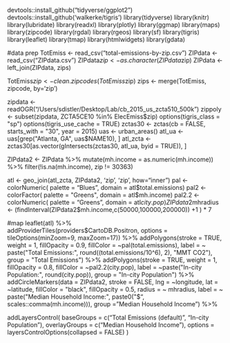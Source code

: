 devtools::install_github("tidyverse/ggplot2")
devtools::install_github('walkerke/tigris')
library(tidyverse)
library(knitr)
library(lubridate)
library(readxl)
library(plotly)
library(ggmap)
library(maps)
library(zipcode)
library(rgdal)
library(rgeos)
library(sf)
library(tigris)
library(leaflet)
library(tmap)
library(htmlwidgets)
library(gdata)


#data prep
TotEmiss <- read_csv("total-emissions-by-zip.csv")
ZIPdata <- read_csv("ZIPdata.csv")
ZIPdata$zip<-as.character(ZIPdata$zip)
ZIPdata <- left_join(ZIPdata, zips)

TotEmiss$zip <- clean.zipcodes(TotEmiss$zip)
zips <- merge(TotEmiss, zipcode, by='zip')

zipdata <- readOGR("/Users/sdistler/Desktop/Lab/cb_2015_us_zcta510_500k")
zippoly <- subset(zipdata, ZCTA5CE10 %in% ElecEmiss$zip)
options(tigris_class = "sp")
options(tigris_use_cache = TRUE)
zctas30 <- zctas(cb = FALSE, starts_with = "30", year = 2015)
uas <- urban_areas()
atl_ua <- uas[grep("Atlanta, GA", uas$NAME10), ]
atl_zcta <- zctas30[as.vector(gIntersects(zctas30, atl_ua, byid = TRUE)), ]

ZIPdata2 <- ZIPdata %>%
  mutate(mh.income = as.numeric(mh.income)) %>% 
  filter(!is.na(mh.income),
         zip != 30363)

atl <- geo_join(atl_zcta, ZIPdata2, 'zip', 'zip', how="inner")
pal <- colorNumeric(
  palette = "Blues",
  domain = atl$total.emissions)
pal2 <- colorFactor(
  palette = "Greens",
  domain = atl$mh.income)
pal2.2 <- colorNumeric(
  palette = "Greens",
  domain = atl$city.pop)
ZIPdata2$mhradius <- (findInterval(ZIPdata2$mh.income,c(50000,100000,200000)) +1 ) * 7 


#map
leaflet(atl) %>%  
  addProviderTiles(providers$CartoDB.Positron, options = tileOptions(minZoom=9, maxZoom=17)) %>% 
  addPolygons(stroke = TRUE, weight = 1, 
              fillOpacity = 0.9, fillColor = ~pal(total.emissions), 
              label = ~ paste("Total Emissions:", round((total.emissions/10^6), 2), "MMT CO2"),
              group = "Total Emissions") %>%
  addPolygons(stroke = TRUE, weight = 1, 
              fillOpacity = 0.8, fillColor = ~pal2.2(city.pop),
              label = ~paste("In-city Population:", round(city.pop)),
              group = "In-city Population") %>% 
  addCircleMarkers(data = ZIPdata2, stroke = FALSE, 
                   lng = ~longitude, lat = ~latitude, 
                   fillColor = "black", fillOpacity = 0.5,
                   radius = ~ mhradius,
                   label = ~ paste("Median Household Income:", 
                                   paste0("$", scales::comma(mh.income))),
                   group = "Median Household Income") %>% 

  addLayersControl(
    baseGroups = c("Total Emissions (default)", 
                   "In-city Population"),
    overlayGroups = c("Median Household Income"),
    options = layersControlOptions(collapsed = FALSE)
  )
